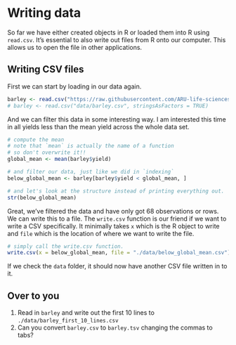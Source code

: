 # Writing data

So far we have either created objects in R or loaded them into R using `read.csv`.
It's essential to also write out files from R onto our computer. This allows us
to open the file in other applications.

## Writing CSV files

First we can start by loading in our data again.

```r
barley <- read.csv("https://raw.githubusercontent.com/ARU-life-sciences/bioinformatics/main/R/programming/2_working_with_dataframes/data/barley.csv", stringsAsFactors = TRUE)
# barley <- read.csv("data/barley.csv", stringsAsFactors = TRUE)
```

And we can filter this data in some interesting way. I am interested this time in
all yields less than the mean yield across the whole data set.

```r
# compute the mean
# note that `mean` is actually the name of a function
# so don't overwrite it!!
global_mean <- mean(barley$yield)

# and filter our data, just like we did in `indexing`
below_global_mean <- barley[barley$yield < global_mean, ]

# and let's look at the structure instead of printing everything out.
str(below_global_mean)
```
Great, we've filtered the data and have only got 68 observations or rows. We can 
write this to a file. The `write.csv` function is our friend if we want to write
a CSV specifically. It minimally takes `x` which is the R object to write and 
`file` which is the location of where we want to write the file.

```r
# simply call the write.csv function.
write.csv(x = below_global_mean, file = "./data/below_global_mean.csv")
```

If we check the `data` folder, it should now have another CSV file written in to it.

## Over to you

1. Read in `barley` and write out the first 10 lines to `./data/barley_first_10_lines.csv`
2. Can you convert `barley.csv` to `barley.tsv` changing the commas to tabs?





